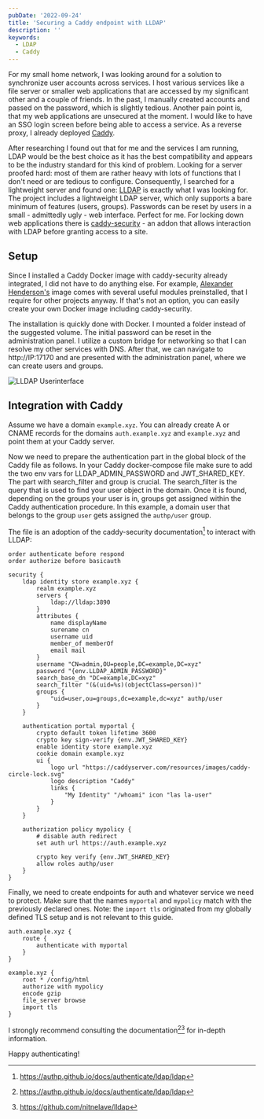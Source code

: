 ```yaml
---
pubDate: '2022-09-24'
title: 'Securing a Caddy endpoint with LLDAP'
description: ''
keywords:
  - LDAP
  - Caddy
---
```


For my small home network, I was looking around for a solution to synchronize user
accounts across services. I host various services like a file server or smaller web
applications that are accessed by my significant other and a couple of friends. In the
past, I manually created accounts and passed on the password, which is slightly tedious.
Another pain point is, that my web applications are unsecured at the moment. I would like
to have an SSO login screen before being able to access a service. As a reverse proxy, I
already deployed [Caddy](https://caddyserver.com/).

After researching I found out that for me and the services I am running, LDAP would be the
best choice as it has the best compatibility and appears to be the industry standard for
this kind of problem. Looking for a server proofed hard: most of them are rather heavy
with lots of functions that I don't need or are tedious to configure. Consequently, I
searched for a lightweight server and found one:
[LLDAP](https://github.com/nitnelave/lldap) is exactly what I was looking for. The project
includes a lightweight LDAP server, which only supports a bare minimum of features (users,
groups). Passwords can be reset by users in a small - admittedly ugly - web interface.
Perfect for me. For locking down web applications there is
[caddy-security](https://authp.github.io/) - an addon that allows interaction with LDAP
before granting access to a site.

## Setup

Since I installed a Caddy Docker image with caddy-security already integrated, I did not
have to do anything else. For example, [Alexander
Henderson's](https://hub.docker.com/r/alexandzors/caddy#!) image comes with several useful
modules preinstalled, that I require for other projects anyway. If that's not an option,
you can easily create your own Docker image including caddy-security.

The installation is quickly done with Docker. I mounted a folder instead of the suggested
volume. The initial password can be reset in the administration panel. I utilize a custom
bridge for networking so that I can resolve my other services with DNS. After that, we can
navigate to http://IP:17170 and are presented with the administration panel, where we can
create users and groups.

![LLDAP Userinterface](../../assets/lldap_overview.png)

## Integration with Caddy

Assume we have a domain `example.xyz`. You can already create A or CNAME records for the
domains `auth.example.xyz` and `example.xyz` and point them at your Caddy server.

Now we need to prepare the authentication part in the global block of the Caddy file as
follows. In your Caddy docker-compose file make sure to add the two env vars for
LLDAP_ADMIN_PASSWORD and JWT_SHARED_KEY. The part with search_filter and group is crucial.
The search_filter is the query that is used to find your user object in the domain. Once
it is found, depending on the groups your user is in, groups get assigned within the Caddy
authentication procedure. In this example, a domain user that belongs to the group `user`
gets assigned the `authp/user` group.

The file is an adoption of the caddy-security documentation[^1] to interact with LLDAP:

```
order authenticate before respond
order authorize before basicauth

security {
    ldap identity store example.xyz {
        realm example.xyz
        servers {
            ldap://lldap:3890
        }
        attributes {
            name displayName
            surename cn
            username uid
            member_of memberOf
            email mail
        }
        username "CN=admin,OU=people,DC=example,DC=xyz"
        password "{env.LLDAP_ADMIN_PASSWORD}"
        search_base_dn "DC=example,DC=xyz"
        search_filter "(&(uid=%s)(objectClass=person))"
        groups {
            "uid=user,ou=groups,dc=example,dc=xyz" authp/user
        }
    }

    authentication portal myportal {
        crypto default token lifetime 3600
        crypto key sign-verify {env.JWT_SHARED_KEY}
        enable identity store example.xyz
        cookie domain example.xyz
        ui {
            logo url "https://caddyserver.com/resources/images/caddy-circle-lock.svg"
            logo description "Caddy"
            links {
                "My Identity" "/whoami" icon "las la-user"
            }
        }
    }

    authorization policy mypolicy {
        # disable auth redirect
        set auth url https://auth.example.xyz

        crypto key verify {env.JWT_SHARED_KEY}
        allow roles authp/user
    }
}
```

Finally, we need to create endpoints for auth and whatever service we need to protect.
Make sure that the names `myportal` and `mypolicy` match with the previously declared
ones. Note: the `import tls` originated from my globally defined TLS setup and is not
relevant to this guide.

```
auth.example.xyz {
    route {
        authenticate with myportal
    }
}

example.xyz {
    root * /config/html
    authorize with mypolicy
    encode gzip
    file_server browse
    import tls
}
```

I strongly recommend consulting the documentation[^1][^2] for in-depth information.

Happy authenticating!

[^1]: https://authp.github.io/docs/authenticate/ldap/ldap
[^2]: https://github.com/nitnelave/lldap
